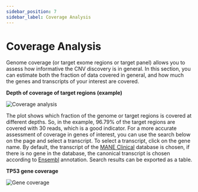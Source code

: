 ```yaml
---
sidebar_position: 7
sidebar_label: Coverage Analysis
---
```


# Coverage Analysis

Genome coverage (or target exome regions or target panel) allows you to assess how informative the CNV
discovery is in general. In this section, you can estimate both the fraction of data covered in general,
and how much the genes and transcripts of your interest are covered.

**Depth of coverage of target regions (example)**

![Coverage analysis](/img/eng/36-coverage-analysis.png)

The plot shows which fraction of the genome or target regions is covered at different depths. So, in the example,
96.79% of the target regions are covered with 30 reads, which is a good indicator. For a more accurate assessment
of coverage in genes of interest, you can use the search below on the page and select a transcript. To select
a transcript, click on the gene name. By default, the transcript of the
[MANE Clinical](https://www.ncbi.nlm.nih.gov/refseq/MANE/) database is chosen, if there is no gene in the
database, the canonical transcript is chosen according to
[Ensembl](https://www.ensembl.org/info/docs/tools/vep/index.html) annotation.
Search results can be exported as a table.

**TP53 gene coverage**

![Gene coverage](/img/eng/37-gene-coverage.png)
